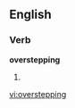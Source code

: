 ==English==

===Verb===
'''overstepping'''

# {{present participle of|[[overstep]]}}

[[vi:overstepping]]